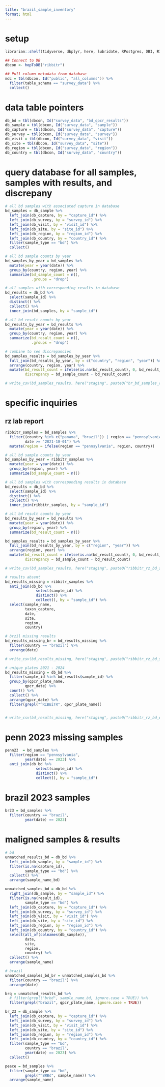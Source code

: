 ```yaml
---
title: "brazil_sample_inventory"
format: html
---
```


# setup
```r
librarian::shelf(tidyverse, dbplyr, here, lubridate, RPostgres, DBI, RIBBiTR-BII/ribbitrrr)

## Connect to DB
dbcon <- hopToDB("ribbitr")

## Pull column metadata from database
mdc = tbl(dbcon, Id("public", "all_columns")) %>%
  filter(table_schema == "survey_data") %>%
  collect()

```

# data table pointers
```r
db_bd = tbl(dbcon, Id("survey_data", "bd_qpcr_results"))
db_sample = tbl(dbcon, Id("survey_data", "sample"))
db_capture = tbl(dbcon, Id("survey_data", "capture"))
db_survey = tbl(dbcon, Id("survey_data", "survey"))
db_visit = tbl(dbcon, Id("survey_data", "visit"))
db_site = tbl(dbcon, Id("survey_data", "site"))
db_region = tbl(dbcon, Id("survey_data", "region"))
db_country = tbl(dbcon, Id("survey_data", "country"))

```

# query database for all samples, samples with results, and discrepany
```r
# all bd samples with associated capture in database
bd_samples = db_sample %>%
  left_join(db_capture, by = "capture_id") %>%
  left_join(db_survey, by = "survey_id") %>%
  left_join(db_visit, by = "visit_id") %>%
  left_join(db_site, by = "site_id") %>%
  left_join(db_region, by = "region_id") %>%
  left_join(db_country, by = "country_id") %>%
  filter(sample_type == "bd") %>%
  collect()

# all bd sample counts by year
bd_samples_by_year = bd_samples %>%
  mutate(year = year(date)) %>%
  group_by(country, region, year) %>%
  summarize(bd_sample_count = n(),
            .groups = "drop")

# all samples with corresponding results in database
bd_results = db_bd %>%
  select(sample_id) %>%
  distinct() %>%
  collect() %>%
  inner_join(bd_samples, by = "sample_id")

# all bd result counts by year
bd_results_by_year = bd_results %>%
  mutate(year = year(date)) %>%
  group_by(country, region, year) %>%
  summarize(bd_result_count = n(),
            .groups = "drop")

# combine to see discrepancies
bd_samples_results = bd_samples_by_year %>%
  full_join(bd_results_by_year, by = c("country", "region", "year")) %>%
  arrange(country, region, year) %>%
  mutate(bd_result_count = ifelse(is.na(bd_result_count), 0, bd_result_count),
         discrepancy = bd_sample_count - bd_result_count)

# write_csv(bd_samples_results, here("staging", paste0("br_bd_samples_results_count_", today(), ".csv")))
```

# specific inquiries

## rz lab report
```r
ribbitr_samples = bd_samples %>%
  filter((country %in% c("panama", "brazil")) | region == "pennsylvania",
         date >= "2021-10-01") %>%
  mutate(region = ifelse(region == "pennsylvania", region, country))

# all bd sample counts by year
bd_samples_by_year = ribbitr_samples %>%
  mutate(year = year(date)) %>%
  group_by(region, year) %>%
  summarize(bd_sample_count = n())

# all bd samples with corresponding results in database
bd_results = db_bd %>%
  select(sample_id) %>%
  distinct() %>%
  collect() %>%
  inner_join(ribbitr_samples, by = "sample_id")

# all bd result counts by year
bd_results_by_year = bd_results %>%
  mutate(year = year(date)) %>%
  group_by(region, year) %>%
  summarize(bd_result_count = n())

bd_samples_results = bd_samples_by_year %>%
  full_join(bd_results_by_year, by = c("region", "year")) %>%
  arrange(region, year) %>%
  mutate(bd_result_count = ifelse(is.na(bd_result_count), 0, bd_result_count),
         discrepancy = bd_sample_count - bd_result_count)

# write_csv(bd_samples_results, here("staging", paste0("ribbitr_rz_bd_samples_results_inventory_", today(), ".csv")))

# results absent
bd_results_missing = ribbitr_samples %>%
  anti_join(db_bd %>%
              select(sample_id) %>%
              distinct() %>%
              collect(), by = "sample_id") %>%
  select(sample_name,
         taxon_capture,
         date,
         site,
         region,
         country)

# brzil missing results
bd_results_missing_br = bd_results_missing %>%
  filter(country == "brazil") %>%
  arrange(date)

# write_csv(bd_results_missing, here("staging", paste0("ribbitr_rz_bd_samples_results_absent_", today(), ".csv")))

# unique plates 2021 - 2024
bd_results_missing = db_bd %>%
  filter(sample_id %in% bd_results$sample_id) %>%
  group_by(qpcr_plate_name,
         qpcr_date) %>%
  count() %>%
  collect() %>%
  arrange(qpcr_date) %>%
  filter(grepl("^RIBBiTR", qpcr_plate_name))


# write_csv(bd_results_missing, here("staging", paste0("ribbitr_rz_bd_qpcr_plates_", today(), ".csv")))
```

# penn 2023 missing samples
```r
penn23  = bd_samples %>%
  filter(region == "pennsylvania",
         year(date) == 2023) %>%
  anti_join(db_bd %>%
              select(sample_id) %>%
              distinct() %>%
              collect(), by = "sample_id")

```

# brazil 2023 samples
```r
br23 = bd_samples %>%
  filter(country == "brazil",
         year(date) == 2023)

```

# maligned samples & results
```r
# bd
unmatched_results_bd = db_bd %>%
  left_join(db_sample, by = "sample_id") %>%
  filter(is.na(capture_id),
         sample_type == "bd") %>%
  collect() %>%
  arrange(sample_name_bd)

unmatched_samples_bd = db_bd %>%
  right_join(db_sample, by = "sample_id") %>%
  filter(is.na(result_id),
         sample_type == "bd") %>%
  left_join(db_capture, by = "capture_id") %>%
  left_join(db_survey, by = "survey_id") %>%
  left_join(db_visit, by = "visit_id") %>%
  left_join(db_site, by = "site_id") %>%
  left_join(db_region, by = "region_id") %>%
  left_join(db_country, by = "country_id") %>%
  select(all_of(colnames(db_sample)),
         date,
         site,
         region,
         country) %>%
  collect() %>%
  arrange(sample_name)

# brazil
unmatched_samples_bd_br = unmatched_samples_bd %>%
  filter(country == "brazil") %>%
  arrange(date)

brq = unmatched_results_bd %>%
  # filter(grepl("brbd", sample_name_bd, ignore.case = TRUE)) %>%
  filter(grepl("brazil", qpcr_plate_name, ignore.case = TRUE))

br_23 = db_sample %>%
  left_join(db_capture, by = "capture_id") %>%
  left_join(db_survey, by = "survey_id") %>%
  left_join(db_visit, by = "visit_id") %>%
  left_join(db_site, by = "site_id") %>%
  left_join(db_region, by = "region_id") %>%
  left_join(db_country, by = "country_id") %>%
  filter(sample_type == "bd",
         country == "brazil",
         year(date) == 2023) %>%
  collect()

peace = bd_samples %>%
  filter(sample_type == "bd",
         grepl("^BRBd", sample_name)) %>%
  arrange(sample_name)


```
